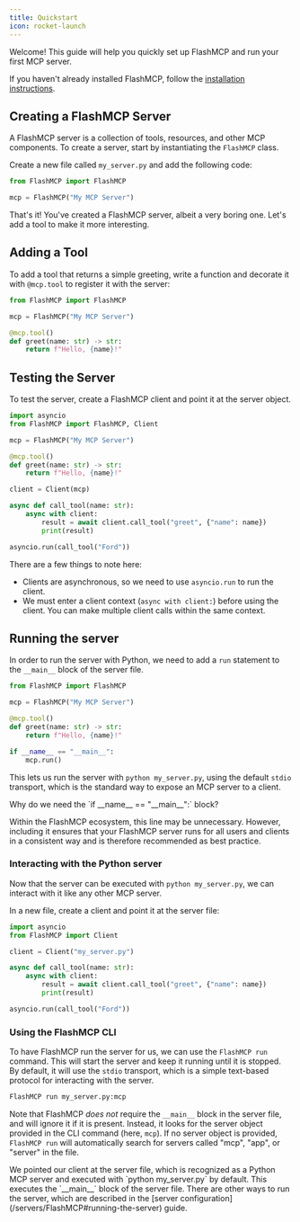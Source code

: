 ```yaml
---
title: Quickstart
icon: rocket-launch
---
```


Welcome! This guide will help you quickly set up FlashMCP and run your first MCP server.

If you haven't already installed FlashMCP, follow the [installation instructions](/getting-started/installation).

## Creating a FlashMCP Server

A FlashMCP server is a collection of tools, resources, and other MCP components. To create a server, start by instantiating the `FlashMCP` class. 

Create a new file called `my_server.py` and add the following code:

```python my_server.py
from FlashMCP import FlashMCP

mcp = FlashMCP("My MCP Server")
```


That's it! You've created a FlashMCP server, albeit a very boring one. Let's add a tool to make it more interesting.


## Adding a Tool

To add a tool that returns a simple greeting, write a function and decorate it with `@mcp.tool` to register it with the server:

```python my_server.py {5-7}
from FlashMCP import FlashMCP

mcp = FlashMCP("My MCP Server")

@mcp.tool()
def greet(name: str) -> str:
    return f"Hello, {name}!"
```


## Testing the Server


To test the server, create a FlashMCP client and point it at the server object.

```python my_server.py {1-2, 10-17}
import asyncio
from FlashMCP import FlashMCP, Client

mcp = FlashMCP("My MCP Server")

@mcp.tool()
def greet(name: str) -> str:
    return f"Hello, {name}!"

client = Client(mcp)

async def call_tool(name: str):
    async with client:
        result = await client.call_tool("greet", {"name": name})
        print(result)

asyncio.run(call_tool("Ford"))
```

There are a few things to note here:
- Clients are asynchronous, so we need to use `asyncio.run` to run the client.
- We must enter a client context (`async with client:`) before using the client. You can make multiple client calls within the same context.

## Running the server

In order to run the server with Python, we need to add a `run` statement to the `__main__` block of the server file.

```python my_server.py {9-10}
from FlashMCP import FlashMCP

mcp = FlashMCP("My MCP Server")

@mcp.tool()
def greet(name: str) -> str:
    return f"Hello, {name}!"

if __name__ == "__main__":
    mcp.run()
```

This lets us run the server with `python my_server.py`, using the default `stdio` transport, which is the standard way to expose an MCP server to a client.

<Tip>
Why do we need the `if __name__ == "__main__":` block?

Within the FlashMCP ecosystem, this line may be unnecessary. However, including it ensures that your FlashMCP server runs for all users and clients in a consistent way and is therefore recommended as best practice.
</Tip>

### Interacting with the Python server

Now that the server can be executed with `python my_server.py`, we can interact with it like any other MCP server. 

In a new file, create a client and point it at the server file:

```python my_client.py
import asyncio
from FlashMCP import Client

client = Client("my_server.py")

async def call_tool(name: str):
    async with client:
        result = await client.call_tool("greet", {"name": name})
        print(result)

asyncio.run(call_tool("Ford"))
```



### Using the FlashMCP CLI

To have FlashMCP run the server for us, we can use the `FlashMCP run` command. This will start the server and keep it running until it is stopped. By default, it will use the `stdio` transport, which is a simple text-based protocol for interacting with the server.

```bash
FlashMCP run my_server.py:mcp
```

Note that FlashMCP *does not* require the `__main__` block in the server file, and will ignore it if it is present. Instead, it looks for the server object provided in the CLI command (here, `mcp`). If no server object is provided, `FlashMCP run` will automatically search for servers called "mcp", "app", or "server" in the file.

<Tip>
We pointed our client at the server file, which is recognized as a Python MCP server and executed with `python my_server.py` by default. This executes the `__main__` block of the server file. There are other ways to run the server, which are described in the [server configuration](/servers/FlashMCP#running-the-server) guide.
</Tip>
